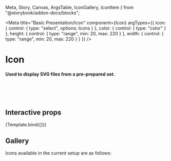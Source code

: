   Meta,
  Story,
  Canvas,
  ArgsTable,
  IconGallery,
  IconItem
} from "@storybook/addon-docs/blocks";

<Meta
  title="Basic Presentation/Icon"
  component={Icon}
  argTypes={{
    icon: { control: { type: "select", options: Icons } },
    color: { control: { type: "color" } },
    height: { control: { type: "range", min: 20, max: 220 } },
    width: { control: { type: "range", min: 20, max: 220 } }
  }}
/>

# Icon

#### Used to display SVG files from a pre-prepared set.

<br />
<br />
<br />

## Interactive props


<Canvas>
  <Story
    name="Default"
    args={{
      icon: Icons.Add,
      width: 32,
      height: 32,
      title: "Add Icon"
    }}
  >
    {Template.bind({})}
  </Story>
</Canvas>

<ArgsTable story="Default" />

## Gallery

Icons available in the current setup are as follows:

<IconGallery>
  <IconItem name="Add">
    <Icon icon={Icons.Add} />
  </IconItem>
  <IconItem name="Back">
    <Icon icon={Icons.Back} />
  </IconItem>
  <IconItem name="Cross">
    <Icon icon={Icons.Cross} />
  </IconItem>
  <IconItem name="Emoji">
    <Icon icon={Icons.Emoji} />
  </IconItem>
  <IconItem name="Giphy">
    <Icon icon={Icons.Giphy} />
  </IconItem>
  <IconItem name="Leave">
    <Icon icon={Icons.Leave} />
  </IconItem>
  <IconItem name="Logo">
    <Icon icon={Icons.Logo} />
  </IconItem>
  <IconItem name="People">
    <Icon icon={Icons.People} />
  </IconItem>
  <IconItem name="Presence">
    <Icon icon={Icons.Presence} />
  </IconItem>
  <IconItem name="Search">
    <Icon icon={Icons.Search} />
  </IconItem>
  <IconItem name="Send">
    <Icon icon={Icons.Send} />
  </IconItem>
</IconGallery>
